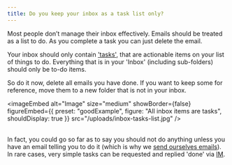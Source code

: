 ```yaml
---
title: Do you keep your inbox as a task list only?
---
```


Most people don’t manage their inbox effectively. Emails should be treated as a list to do. As you complete a task you can just delete the email.

Your inbox should only contain ['tasks'](https://www.ssw.com.au/rules/dones-do-you-use-email-for-tasks-only-not-communication), that are actionable items on your list of things to do. Everything that is in your 'Inbox' (including sub-folders) should only be to-do items.

So do it now, delete all emails you have done. If you want to keep some for reference, move them to a new folder that is not in your inbox.

<imageEmbed
  alt="Image"
  size="medium"
  showBorder={false}
  figureEmbed={{
    preset: "goodExample",
    figure: "All inbox items are tasks",
    shouldDisplay: true
  }}
  src="/uploads/inbox-tasks-list.jpg"
/>

\
In fact, you could go so far as to say you should not do anything unless you have an email telling you to do it (which is why we [send ourselves emails](https://www.ssw.com.au/rules/dones-do-you-send-yourself-emails)). In rare cases, very simple tasks can be requested and replied 'done' via [IM](https://www.ssw.com.au/rules/rules-to-better-im).
